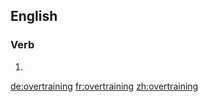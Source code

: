 ==English==

===Verb===
{{head|en|present participle}}

# {{present participle of|overtrain|lang=en}}

[[de:overtraining]]
[[fr:overtraining]]
[[zh:overtraining]]
